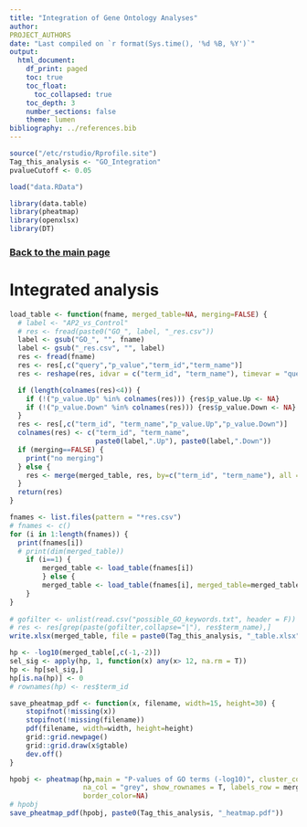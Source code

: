 ```yaml
---
title: "Integration of Gene Ontology Analyses"
author:
PROJECT_AUTHORS
date: "Last compiled on `r format(Sys.time(), '%d %B, %Y')`"
output:
  html_document:
    df_print: paged
    toc: true
    toc_float:
      toc_collapsed: true
    toc_depth: 3
    number_sections: false
    theme: lumen
bibliography: ../references.bib
---
```


```r
source("/etc/rstudio/Rprofile.site")
Tag_this_analysis <- "GO_Integration"
pvalueCutoff <- 0.05

load("data.RData")

library(data.table)
library(pheatmap)
library(openxlsx)
library(DT)
```

### [Back to the main page](../Analysis_Report_RNAseq.html)

# Integrated analysis

```r
load_table <- function(fname, merged_table=NA, merging=FALSE) {
  # label <- "AP2_vs_Control"
  # res <- fread(paste0("GO_", label, "_res.csv"))
  label <- gsub("GO_", "", fname)
  label <- gsub("_res.csv", "", label)
  res <- fread(fname)
  res <- res[,c("query","p_value","term_id","term_name")]
  res <- reshape(res, idvar = c("term_id", "term_name"), timevar = "query", direction = "wide")

  if (length(colnames(res)<4)) {
    if (!("p_value.Up" %in% colnames(res))) {res$p_value.Up <- NA}
    if (!("p_value.Down" %in% colnames(res))) {res$p_value.Down <- NA}
  }
  res <- res[,c("term_id", "term_name","p_value.Up","p_value.Down")]
  colnames(res) <- c("term_id", "term_name",
                     paste0(label,".Up"), paste0(label,".Down"))
  if (merging==FALSE) {
    print("no merging")
  } else {
    res <- merge(merged_table, res, by=c("term_id", "term_name"), all = T)
  }
  return(res)
}

fnames <- list.files(pattern = "*res.csv")
# fnames <- c()
for (i in 1:length(fnames)) {
  print(fnames[i])
  # print(dim(merged_table))
    if (i==1) {
        merged_table <- load_table(fnames[i])
        } else {
        merged_table <- load_table(fnames[i], merged_table=merged_table, merging=TRUE)
    }
}
 
# gofilter <- unlist(read.csv("possible_GO_keywords.txt", header = F))
# res <- res[grep(paste(gofilter,collapse="|"), res$term_name),]
write.xlsx(merged_table, file = paste0(Tag_this_analysis, "_table.xlsx"), colNames = TRUE, rowNames=FALSE)
```

```r
hp <- -log10(merged_table[,c(-1,-2)])
sel_sig <- apply(hp, 1, function(x) any(x> 12, na.rm = T))
hp <- hp[sel_sig,]
hp[is.na(hp)] <- 0
# rownames(hp) <- res$term_id

save_pheatmap_pdf <- function(x, filename, width=15, height=30) {
    stopifnot(!missing(x))
    stopifnot(!missing(filename))
    pdf(filename, width=width, height=height)
    grid::grid.newpage()
    grid::grid.draw(x$gtable)
    dev.off()
}

hpobj <- pheatmap(hp,main = "P-values of GO terms (-log10)", cluster_cols=F,
                  na_col = "grey", show_rownames = T, labels_row = merged_table$term_name[sel_sig], 
                  border_color=NA)
# hpobj
save_pheatmap_pdf(hpobj, paste0(Tag_this_analysis, "_heatmap.pdf"))
```